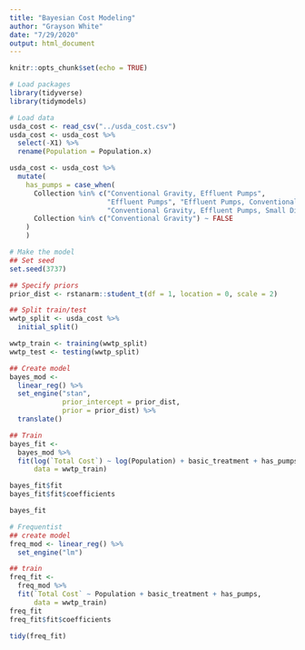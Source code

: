 ```yaml
---
title: "Bayesian Cost Modeling"
author: "Grayson White"
date: "7/29/2020"
output: html_document
---
```


```r
knitr::opts_chunk$set(echo = TRUE)
```

```r
# Load packages
library(tidyverse)
library(tidymodels)
```

```r
# Load data
usda_cost <- read_csv("../usda_cost.csv")
usda_cost <- usda_cost %>%
  select(-X1) %>%
  rename(Population = Population.x)

usda_cost <- usda_cost %>%
  mutate(
    has_pumps = case_when(
      Collection %in% c("Conventional Gravity, Effluent Pumps",
                        "Effluent Pumps", "Effluent Pumps, Conventional Gravity",
                        "Conventional Gravity, Effluent Pumps, Small Diameter Gravity") ~ TRUE,
      Collection %in% c("Conventional Gravity") ~ FALSE
    )
    )
```

```r
# Make the model
## Set seed
set.seed(3737)

## Specify priors
prior_dist <- rstanarm::student_t(df = 1, location = 0, scale = 2)

## Split train/test
wwtp_split <- usda_cost %>%
  initial_split()

wwtp_train <- training(wwtp_split)
wwtp_test <- testing(wwtp_split)

## Create model
bayes_mod <-
  linear_reg() %>% 
  set_engine("stan", 
             prior_intercept = prior_dist, 
             prior = prior_dist) %>%
  translate()

## Train
bayes_fit <-
  bayes_mod %>%
  fit(log(`Total Cost`) ~ log(Population) + basic_treatment + has_pumps,
      data = wwtp_train)

bayes_fit$fit
bayes_fit$fit$coefficients

bayes_fit

```

```r
# Frequentist
## create model
freq_mod <- linear_reg() %>%
  set_engine("lm")

## train
freq_fit <- 
  freq_mod %>%
  fit(`Total Cost` ~ Population + basic_treatment + has_pumps,
      data = wwtp_train)
freq_fit
freq_fit$fit$coefficients

tidy(freq_fit)
```





